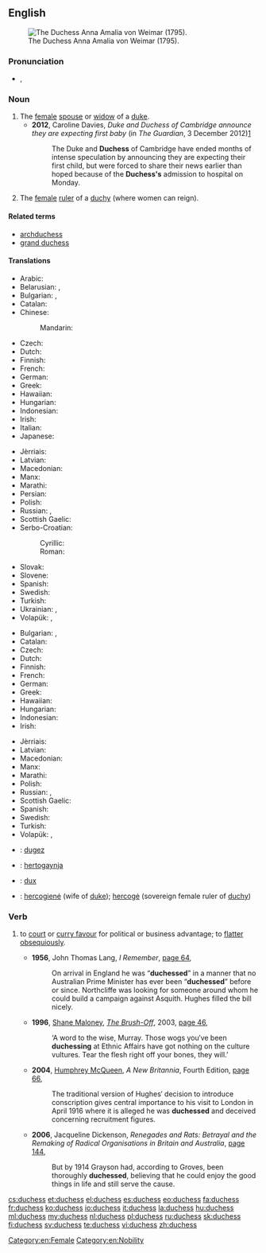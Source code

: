==English==
[[File:Anna Amalia (Tischbein).jpg|thumb|right|The Duchess Anna Amalia von Weimar (1795).]]

===Pronunciation===
* {{IPA|/ˈdʌ.tʃəs/}}, {{X-SAMPA|/"dV.tS@s/}}

===Noun===
{{en-noun|es}}

# The [[female]] [[spouse]] or [[widow]] of a [[duke]].
#* '''2012''', Caroline Davies, ''Duke and Duchess of Cambridge announce they are expecting first baby'' (in ''The Guardian'', 3 December 2012)[http://www.guardian.co.uk/uk/2012/dec/03/duke-and-duchess-of-cambridge-expecting-baby?intcmp=122]
#*: The Duke and '''Duchess''' of Cambridge have ended months of intense speculation by announcing they are expecting their first child, but were forced to share their news earlier than hoped because of the '''Duchess's''' admission to hospital on Monday.
# The [[female]] [[ruler]] of a [[duchy]] (where women can reign).

====Related terms====
* [[archduchess]]
* [[grand duchess]]

====Translations====
{{trans-top|female spouse or widow of a duke}}
* Arabic: {{t-|ar|دوقة|f|tr=dūqa|sc=Arab}}
* Belarusian: {{t-|be|герцагіня|f|tr=hjercahínja|sc=Cyrl}}, {{t-|be|княгіня|f|tr=knjahínja|sc=Cyrl}}
* Bulgarian: {{t-|bg|херцогиня|f|tr=hercogínja}}, {{t-|bg|дукеса|f|tr=dukésa}}
* Catalan: {{t-|ca|duquessa|f}}
* Chinese:
*: Mandarin: {{t|cmn|公爵夫人|tr=gōngjué fūrén|sc=Hani}}
* Czech: {{t-|cs|vévodkyně|f}}
* Dutch: {{t+|nl|hertogin|f}}
* Finnish: {{t+|fi|herttuatar}}
* French: {{t+|fr|duchesse|f}}
* German: {{t-|de|Herzogin|f}}
* Greek: {{t+|el|δούκισσα|f|tr=doúkissa|sc=Grek}}
* Hawaiian: {{tø|haw|duke wahine}}
* Hungarian: {{t+|hu|hercegné}}
* Indonesian: {{t-|id|istri adipati}}
* Irish: {{t-|ga|bandiúc|f}}
* Italian: {{t-|it|duchessa}}
* Japanese: {{t-|ja|公爵夫人|tr=こうしゃくふじん, kōshaku fujin|sc=Jpan}}
{{trans-mid}}
* Jèrriais: {{tø|roa-jer|duchêsse|f}}
* Latvian: {{t-|lv|hercogiene|f}}
* Macedonian: {{t-|mk|војвотка|f|tr=vójvotka}}
* Manx: {{t-|gv|bendiuic|m}}
* Marathi: {{t-|mr|डचेस|tr=ḍacesa|sc=Deva}}
* Persian: {{t+|fa|دوشس|tr=dušes|sc=fa-Arab}}
* Polish: {{t+|pl|księżna|f}}
* Russian: {{t+|ru|герцогиня|f|tr=gercogínja}}, {{t+|ru|княгиня|f|tr=knjagínja|sc=Cyrl}}
* Scottish Gaelic: {{t-|gd|ban-diùc|f}}
* Serbo-Croatian:
*: Cyrillic: {{t-|sh|војвоткиња|f}}
*: Roman: {{t-|sh|vojvotkinja|f}}
* Slovak: {{t-|sk|vojvodkyňa|f}}
* Slovene: {{t+|sl|vojvodinja|f}}
* Spanish: {{t+|es|duquesa|f}}
* Swedish: {{t+|sv|hertiginna|c}}
* Turkish: {{t+|tr|düşes|f}}
* Ukrainian: {{t-|uk|герцогиня|f|tr=hercohýnja|sc=Cyrl}}, {{t-|uk|княгиня|f|tr=knjahýnja|sc=Cyrl}}
* Volapük: {{qualifier|male or female}} {{t+|vo|dük}}, {{qualifier|female}} {{t+|vo|jidük}}
{{trans-bottom}}

{{trans-top|female ruler of a duchy}}
* Bulgarian: {{t-|bg|херцогиня|f|tr=hercogínja}}, {{t-|bg|дукеса|f|tr=dukésa}}
* Catalan: {{t-|ca|duquessa|f}}
* Czech: {{t-|cs|vévodkyně|f}}
* Dutch: {{t+|nl|hertogin|f}}
* Finnish: {{t+|fi|herttuatar}}
* French: {{t+|fr|duchesse|f}}
* German: {{t-|de|Herzogin|f}}
* Greek: {{t+|el|δούκισσα|f|sc=Grek}}
* Hawaiian: {{tø|haw|duke wahine}}
* Hungarian: {{t+|hu|hercegnő}}
* Indonesian: {{t-|id|adipati perempuan}}
* Irish: {{t-|ga|bandiúc|f}}
{{trans-mid}}
* Jèrriais: {{tø|roa-jer|duchêsse|f}}
* Latvian: {{t-|lv|hercogiene|f}}
* Macedonian: {{t-|mk|војвотка|f|tr=vójvotka}}
* Manx: {{t-|gv|bendiuic|m}}
* Marathi: {{t-|mr|डचेस|tr=ḍacesa|sc=Deva}}
* Polish: {{t+|pl|księżna|f}}
* Russian: {{t+|ru|герцогиня|f|tr=gercogínja}}, {{t+|ru|княгиня|f|tr=knjagínja|sc=Cyrl}}
* Scottish Gaelic: {{t-|gd|ban-diùc|f}}
* Spanish: {{t+|es|duquesa|f}}
* Swedish: {{t+|sv|hertiginna|c}}
* Turkish: {{t+|tr|düşes}}
* Volapük: {{qualifier|male or female}} {{t+|vo|dük}}, {{qualifier|female}} {{t+|vo|jidük}}
{{trans-bottom}}

{{checktrans-top}}
* {{ttbc|br}}: [[dugez]] {{f}}
* {{ttbc|is}}: [[hertogaynja]] {{f}}
* {{ttbc|la}}: [[dux]] {{f}}
{{trans-mid}}
* {{ttbc|lt}}: [[hercogienė]] {{f}} (wife of [[duke]]); [[hercogė]] {{f}} (sovereign female ruler of [[duchy]])
{{trans-bottom}}

===Verb===
{{en-verb|duchess|es}}

# {{UK|informal}} to [[court]] or [[curry favour]] for political or business advantage; to [[flatter]] [[obsequious]]ly.
#* '''1956''', John Thomas Lang, ''I Remember'', [http://books.google.com.au/books?id=eknRAAAAMAAJ&q=%22duchessing%22|%22duchessed%22+-intitle:%22%22+-inauthor:%22%22&dq=%22duchessing%22|%22duchessed%22+-intitle:%22%22+-inauthor:%22%22&hl=en&sa=X&ei=eFFGT_CbLYmPigKUnqDbDQ&redir_esc=y page 64],
#*: On arrival in England he was “'''duchessed'''” in a manner that no Australian Prime Minister has ever been “'''duchessed'''” before or since. Northcliffe was looking for someone around whom he could build a campaign against Asquith. Hughes filled the bill nicely.
#* '''1996''', [[w:Shane Maloney|Shane Maloney]], ''[[w:The Brush-Off|The Brush-Off]]'', 2003, [http://books.google.com.au/books?id=0KRb4dFJdXwC&pg=PA46&dq=%22duchessing%22|%22duchessed%22+-intitle:%22%22+-inauthor:%22%22&hl=en&sa=X&ei=uVJGT8SrM6WeiQK2nu3aDQ&redir_esc=y#v=onepage&q=%22duchessing%22|%22duchessed%22%20-intitle%3A%22%22%20-inauthor%3A%22%22&f=false page 46],
#*: ‘A word to the wise, Murray. Those wogs you′ve been '''duchessing''' at Ethnic Affairs have got nothing on the culture vultures. Tear the flesh right off your bones, they will.’
#* '''2004''', [[w:Humphrey McQueen|Humphrey McQueen]], ''A New Britannia'', Fourth Edition, [http://books.google.com.au/books?id=eJy4y4X92kYC&pg=PA66&dq=%22duchessing%22|%22duchessed%22+-intitle:%22%22+-inauthor:%22%22&hl=en&sa=X&ei=uVJGT8SrM6WeiQK2nu3aDQ&redir_esc=y#v=onepage&q=%22duchessing%22|%22duchessed%22%20-intitle%3A%22%22%20-inauthor%3A%22%22&f=false page 66],
#*: The traditional version of Hughes′ decision to introduce conscription gives central importance to his visit to London in April 1916 where it is alleged he was '''duchessed''' and deceived concerning recruitment figures.
#* '''2006''', Jacqueline Dickenson, ''Renegades and Rats: Betrayal and the Remaking of Radical Organisations in Britain and Australia'', [http://books.google.com.au/books?id=hOSHWOa9B7kC&pg=PA144&dq=%22duchessing%22|%22duchessed%22+-intitle:%22%22+-inauthor:%22%22&hl=en&sa=X&ei=uE5GT4iiDKqpiAKHxeXbDQ&redir_esc=y#v=onepage&q=%22duchessing%22|%22duchessed%22%20-intitle%3A%22%22%20-inauthor%3A%22%22&f=false page 144],
#*: But by 1914 Grayson had, according to Groves, been thoroughly '''duchessed''', believing that he could enjoy the good things in life and still serve the cause.

[[Category:en:Female]]
[[Category:en:Nobility]]

[[cs:duchess]]
[[et:duchess]]
[[el:duchess]]
[[es:duchess]]
[[eo:duchess]]
[[fa:duchess]]
[[fr:duchess]]
[[ko:duchess]]
[[io:duchess]]
[[it:duchess]]
[[la:duchess]]
[[hu:duchess]]
[[ml:duchess]]
[[my:duchess]]
[[nl:duchess]]
[[pl:duchess]]
[[ru:duchess]]
[[sk:duchess]]
[[fi:duchess]]
[[sv:duchess]]
[[te:duchess]]
[[vi:duchess]]
[[zh:duchess]]
